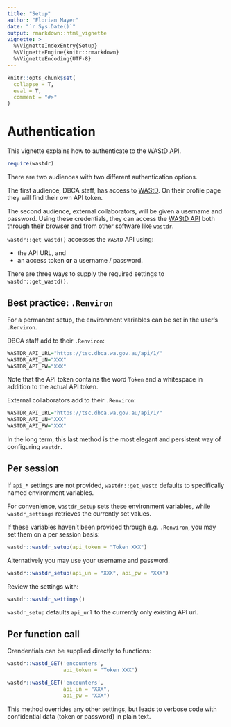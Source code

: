 ```yaml
---
title: "Setup"
author: "Florian Mayer"
date: "`r Sys.Date()`"
output: rmarkdown::html_vignette
vignette: >
  %\VignetteIndexEntry{Setup}
  %\VignetteEngine{knitr::rmarkdown}
  %\VignetteEncoding{UTF-8}
---
```


```r
knitr::opts_chunk$set(
  collapse = T,
  eval = T,
  comment = "#>"
)
```
# Authentication

This vignette explains how to authenticate to the WAStD API.

```r
require(wastdr)
```
There are two audiences with two different authentication options.

The first audience, DBCA staff, has access to 
[WAStD](https://strandings.dpaw.wa.gov.au).
On their profile page they will find their own API token.

The second audience, external collaborators, will be given a username and password.
Using these credentials, they can access the 
[WAStD API](https://strandings.dpaw.wa.gov.au/api/1/) 
both through their browser and from other software like `wastdr`.

`wastdr::get_wastd()` accesses the `WAStD` API using:

* the API URL, and 
* an access token **or** a username / password.

There are three ways to supply the required settings to `wastdr::get_wastd()`.


## Best practice: `.Renviron`

For a permanent setup, the environment variables can be set in the user's
`.Renviron`.

DBCA staff add to their `.Renviron`:

```r
WASTDR_API_URL="https://tsc.dbca.wa.gov.au/api/1/"
WASTDR_API_UN="XXX"
WASTDR_API_PW="XXX"
```

Note that the API token contains the word `Token` and a whitespace in addition
to the actual API token.

External collaborators add to their `.Renviron`:

```r
WASTDR_API_URL="https://tsc.dbca.wa.gov.au/api/1/"
WASTDR_API_UN="XXX"
WASTDR_API_PW="XXX"
```

In the long term, this last method is the most elegant and persistent way of
configuring `wastdr`.

## Per session

If `api_*` settings are not provided, `wastdr::get_wastd` defaults to 
specifically named environment variables.

For convenience, `wastdr_setup` sets these environment variables, while 
`wastdr_settings` retrieves the currently set values.

If these variables haven't been provided through e.g. `.Renviron`, you may set 
them on a per session basis:

```r
wastdr::wastdr_setup(api_token = "Token XXX")
```

Alternatively you may use your username and password.

```r
wastdr::wastdr_setup(api_un = "XXX", api_pw = "XXX")
```


Review the settings with:

```r
wastdr::wastdr_settings()
```

`wastdr_setup` defaults `api_url` to the currently only existing API url.


## Per function call
Crendentials can be supplied directly to functions:

```r
wastdr::wastd_GET('encounters', 
                  api_token = "Token XXX")

wastdr::wastd_GET('encounters',
                  api_un = "XXX",
                  api_pw = "XXX")
```

This method overrides any other settings, but leads to verbose code with confidential
data (token or password) in plain text.


